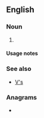 {{also|vs|VS|Vs|vs.|v.s.|V's}}
==English==

===Noun===
{{head|en|noun form}}

# {{plural of|v|lang=en}}

====Usage notes====
{{U:en:plurals of letters}}

===See also===
* [[V's]]

===Anagrams===
* {{anagrams|en|a=sv|SV|s.v.}}